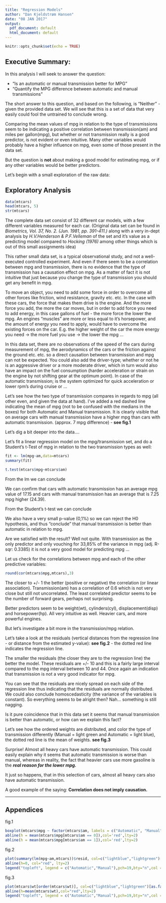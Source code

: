 ```yaml
---
title: "Regression Models"
author: "Dan Kjeldstrøm Hansen"
date: "08 JAN 2017"
output:
  pdf_document: default
  html_document: default
---
```


```r
knitr::opts_chunk$set(echo = TRUE)
```

## Executive Summary:
In this analysis I will seek to answer the question:

* “Is an automatic or manual transmission better for MPG”
* "Quantify the MPG difference between automatic and manual transmissions" 

The short answer to this question, and based on the following, is "Neither" - given the provided data set. We will see that this is a set of data that very easily could fool the untrained to conclude wrong.

Comparing the mean values of mpg in relation to the type of transmissions seem to be indicating a positive correlation between transmission(am) and miles per gallon(mpg), but whether or not transmission really is a good predictor, is not evident or even intuitive. Many other variables would probably have a higher influence on mpg, even some of those present in the data set.

But the question is **not** about making a good model for estimating mpg, or if any other variables would be better predictors.

Let's begin with a small exploration of the raw data:

## Exploratory Analysis

```r
data(mtcars)
head(mtcars, 5)
str(mtcars)
```
The complete data set consist of 32 different car models, with a few different variables measured for each car. (Original data set can be found in *Biometrics, Vol. 37, No. 2. (Jun. 1981, pp. 391-411.)* along with a very in-dept analysis by *H.V.Henderson & P.F.Velleman* of the set and it's value as a predicting model compared to *Hocking (1976)* among other things which is out of this small assignments idea)

This rather small data set, is a typical observational study, and not a well-executed controlled experiment. And even if there seem to be a correlation between mpg and transmission, there is no evidence that the type of transmission has a causation effect on mpg. As a matter of fact it is not intuitive that just because you change the type of transmission you should get any benefit in mpg. 

To move an object, you need to add some force in order to overcome all other forces like friction, wind resistance, gravity etc. etc. In the case with these cars, the force that makes them drive is the engine. And the more force you add, the more the car moves, but in order to add force you need to add energy, in this case gallons of fuel - the more force the lower the mpg. An engines "muscles" are more or less equal to it's horsepower, and the amount of energy you need to apply, would have to overcome the existing forces on the car. E.g. the higher weight of the car the more energy you need -> the more fuel you use -> the lower the mpg ...

In this data set, there are no observations of the speed of the cars during measurement of mpg, the aerodynamics of the cars or the friction against the ground etc. etc. so a direct causation between transmission and mpg can not be expected. You could also add the driver-type; whether or not he is an aggressive driver or a more moderate driver, which in turn would also have an impact on the fuel consumption (harder acceleration or strain on the engine by not shifting gear at the optimum point). In case of the automatic transmission; is the system optimized for quick acceleration or lower rpm's during cruise or ...

Let's see how the two type of transmission compares in regards to mpg (all other even, and given the data at hand). I've added a red dashed line indicating the mean of mpg (not to be confused with the medians in the boxes) for both Automatic and Manual transmission. It is clearly visible that on average cars with manual transmission have a higher mpg than cars with automatic transmission. (approx. 7 mpg difference) - **see fig.1**

Let's dig a bit deeper into the data....

Let's fit a linear regression model on the mpg/transmission set, and do a Student's t-Test of mpg in relation to the two transmission types as well:
```r
fit <- lm(mpg~am,data=mtcars)
summary(fit)
```
```r
t.test(mtcars$mpg~mtcars$am)
```
From the lm we can conclude

We can confirm that cars with automatic transmission has an average mpg value of 17.15 and cars with manual transmission has an average that is 7.25 mpg higher (24.39). 

From the Student's t-test we can conclude

We also have a very small p-value (0,1%) so we can reject the H0 hypothesis, and thus "conclude" that manual transmission is better than automatic in relation to mpg.

Are we satisfied with the result? Well not quite. With transmission as the only predictor and only vouching for 33,85% of the variance in mpg (adj. R-sqr: 0.3385) it is not a very good model for predicting mpg ... 

Let us check for the correlations between mpg and each of the other predictive variables:
```r
round(cor(mtcars$mpg,mtcars),3)
```
The closer to +/- 1 the better (positive or negative) the correlation (or linear association). Transmission(am) has a correlation of 0.6 which is not very close but still not uncorrelated. The least correlated predictor seems to be the number of forward gears, perhaps not surprising. 

Better predictors seem to be weight(wt), cylinders(cyl), displacement(disp) and horsepower(hp). All very intuitive as well. Heavier cars, and more powerful engines.

But let's investigate a bit more in the transmission/mpg relation.

Let's take a look at the residuals (vertical distances from the regression line - or distance from the estimated y-value): **see fig.2** - the dotted red line indicates the regression line.

The smaller the residuals (the closer they are to the regression line) the better the model. These residuals are +/- 10 and this is a fairly large interval compared to the mpg interval between 10 and 44. Once again an indication that transmission is not a very good indicator for mpg.

You can see that the residuals are nicely spread on each side of the regression line thus indicating that the residuals are normally distributed. We could also conclude homoscedasticity (the variance of the variables is constant). So everything seems to be alright then? Nah... something is still nagging.

Is it pure coincidence that in this data set it seems that manual transmission is better than automatic, or how can we explain this fact?

Let's see how the ordered weights are distributed, and color the type of transmission differently (Manual = light green and Automatic = light blue), the dotted red line is the mean of weights. **see fig.3**

Surprise! Almost all heavy cars have automatic transmission. This could easily explain why it seems that automatic transmission is worse than manual, whereas in reality, the fact that heavier cars use more gasoline is the ***real reason for the lower mpg.*** 

It just so happens, that in this selection of cars, almost all heavy cars also have automatic transmission. 

A good example of the saying: **Correlation does not imply causation.**


***

## Appendices

fig.1
```r
boxplot(mtcars$mpg ~ factor(mtcars$am, labels = c("Automatic", "Manual")),col=c('lightgreen','lightblue'),xlab='transmission', ylab='mpg')
abline(h = mean(mtcars$mpg[mtcars$am == 0]),col='red',lty=2)
abline(h = mean(mtcars$mpg[mtcars$am == 1]),col='red',lty=2)
```


fig.2
```r
plot(summary(lm(mpg~am,mtcars))$resid, col=c("lightblue","lightgreen")[as.factor(mtcars$am)],pch=19,xlab="car#", ylab = "residuals",main = "Residuals for mpg by am per car")
abline(h=0, col="red", lty=2)
legend("topleft", legend = c("Automatic","Manual"),pch=19,bty="n",col = c("lightblue","lightgreen"),cex = 0.75)
```


fig.3
```r
plot(mtcars$wt[order(mtcars$wt)], col=c("lightblue","lightgreen")[as.factor(mtcars$am[order(mtcars$wt)])],pch=19,xlab = "cars", ylab = "weight",main = "Ordered Weight / car")
abline(h=mean(mtcars$wt),col="red",lty=2)
legend("topleft", legend = c("Automatic","Manual"),pch=19,bty="n",col = c("lightblue","lightgreen"),cex = 0.75)
```

